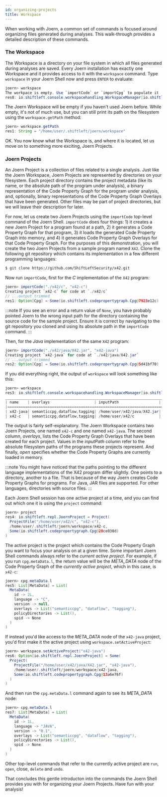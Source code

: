 ```yaml
---
id: organizing-projects
title: Workspace
---
```


When working with Joern, a common set of commands is focused around organizing files generated during analyses. This walk-through provides a detailed description of these commands.


### The Workspace

The Workspace is a directory on your file system in which all files generated during analyses are saved. Every Joern installation has exactly one Workspace and it provides access to it with the `workspace` command.  Type `workspace` in your Joern Shell now and press `ENTER` to evaluate:

```java
joern> workspace
The workpace is empty. Use `importCode` or `importCpg` to populate it
res0: io.shiftleft.console.workspacehandling.WorkspaceManager[io.shiftleft.repl.JoernProject] = empty
```

The Joern Workspace will be empty if you haven't used Joern before. While empty, it's not of much use, but you can still print its path on the filesystem using the `workspace.getPath` method:

```java
joern> workspace.getPath
res1: String = "/home/user/.shiftleft/joern/workspace"
```

OK. You now know what the Workspace is, and where it is located, let us move on to something more exciting, Joern Projects.

### Joern Projects

An Joern Project is a collection of files related to a single analysis. Just like the Joern Workspace, Joern Projects are represented by directories on your filesystem. Each project directory contains the project metadata (like its name, or the absolute path of the program under analysis), a binary representation of the Code Property Graph for the program under analysis, and, optionally, binary representations of the Code Property Graph Overlays that have been generated. Other files may be part of project directories, but we will leave their description for later.

For now, let us create two Joern Projects using the `importCode` top-level command of the Joern Shell. `importCode` does four things: 1) it creates a new Joern Project for a program found at a path, 2) it generates a Code Property Graph for that program, 3) it loads the generated Code Property Graph into memory, and 4) it generates Code Property Graph Overlays for that Code Property Graph. For the purposes of this demonstration, you will create the two Joern Projects from a sample program named `X42`. Clone the following git repository which contains its implementation in a few different programming languages:

```bash
$ git clone https://github.com/ShiftLeftSecurity/x42.git
```

Now run `importCode`, first for the _C_ implementation of the `X42` program: 

```java
joern> importCode("./x42/c", "x42-c")
Creating project `x42-c` for code at `./x42/c`
// ...output trimmed
res1: Option[Cpg] = Some(io.shiftleft.codepropertygraph.Cpg@7923e12c)
```

:::note
If you see an error and a return value of `None`, you have probably pointed Joern to the wrong input path for the directory containing the source code for the sample project. Ensure it is correct by navigating to the git repository you cloned and using its absolute path in the `importCode` command.
:::

Then, for the _Java_ implementation of the same `X42` program:

```java
joern> importCode("./x42/java/X42.jar", "x42-java")
Creating project `x42-java` for code at `./x42/java/X42.jar`
// ...output trimmed
res2: Option[Cpg] = Some(io.shiftleft.codepropertygraph.Cpg@5d41bf70)
```

If you did everything right, the output of `workspace` will look something like this:

```java
joern> workspace 
res3: io.shiftleft.console.workspacehandling.WorkspaceManager[io.shiftleft.repl.JoernProject] = 
____________________________________________________________________________
| name    | overlays                    | inputPath                  | open|
|==========================================================================|
| x42-java| semanticcpg,dataflow,tagging| /home/user/x42/java/X42.jar| true|
| x42-c   | semanticcpg,dataflow,tagging| /home/user/x42/c           | true|
```

The output is fairly self-explanatory. The Joern Workspace contains two Joern Projects, one named `x42-c` and one named `x42-java`. The second column, _overlays_, lists the Code Property Graph Overlays that have been created for each project.  Values in the _inputPath_ column refer to the absolute filesystem paths of the programs these projects represent. And finally, _open_ specifies whether the Code Property Graphs are currently loaded in memory.

:::note
You might have noticed that the paths pointing to the different language implementations of the X42 program differ slightly. One points to a directory, another to a file. That is because of the way Joern creates Code Property Graphs for programs. For Java, JAR files are supported. For other languages, directories with source files.
:::

Each Joern Shell session has one active project at a time, and you can find out which one it is using the `project` command:

```java
joern> project 
res4: io.shiftleft.repl.JoernProject = Project(
  ProjectFile("/home/user/x42/c", "x42-c"),
  /home/user/.shiftleft/joern/workspace/x42-c,
  Some(io.shiftleft.codepropertygraph.Cpg@28ce038d)
)
```

The active project is the project which contains the Code Property Graph you want to focus your analysis on at a given time. Some important Joern Shell commands always refer to the _current active project_. For example, if you run `cpg.metaData.l`, the return value will be the _META_DATA_ node of the Code Property Graph of the _currently active project_, which in this case, is `x42-c`:

```java
joern> cpg.metaData.l 
res5: List[MetaData] = List(
  MetaData(
    id -> 2L,
    language -> "C",
    version -> null,
    overlays -> List("semanticcpg", "dataflow", "tagging"),
    policyDirectories -> List(),
    spid -> None
  )
)
```

If instead you'd like access to the _META_DATA_ node of the `x42-java` project, you'd first make it the active project using `workspace.setActiveProject`:

```java
joern> workspace.setActiveProject("x42-java") 
res6: Option[io.shiftleft.repl.JoernProject] = Some(
  Project(
    ProjectFile("/home/user/x42/java/X42.jar", "x42-java"),
    /home/user/.shiftleft/joern/workspace/x42-java,
    Some(io.shiftleft.codepropertygraph.Cpg@13a6e76f)
  )
)
```

And then run the `cpg.metaData.l` command again to see its _META_DATA_ node:

```java
joern> cpg.metaData.l 
res7: List[MetaData] = List(
  MetaData(
    id -> 1L,
    language -> "JAVA",
    version -> "0.1",
    overlays -> List("semanticcpg", "dataflow", "tagging"),
    policyDirectories -> List(),
    spid -> None
  )
)
```

Other top-level commands that refer to the currently active project are `run`, `open`, close, `delete` and `undo`.


That concludes this gentle introducton into the commands the Joern Shell provides you with for organizing your Joern Projects. Have fun with your analysis!

